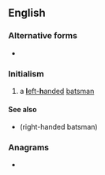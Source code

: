 {{also|LHB}}
==English==

===Alternative forms===
* {{l|en|LHB}}

===Initialism===
{{rfc-header|Initialism}}
{{head|en|initialism}}

# {{lb|en|cricket}} a [[left-handed|'''l'''eft-'''h'''anded]] [[batsman]]

====See also====
* {{l|en|rhb}} (right-handed batsman)

===Anagrams===
* {{anagrams|en|HLB}}